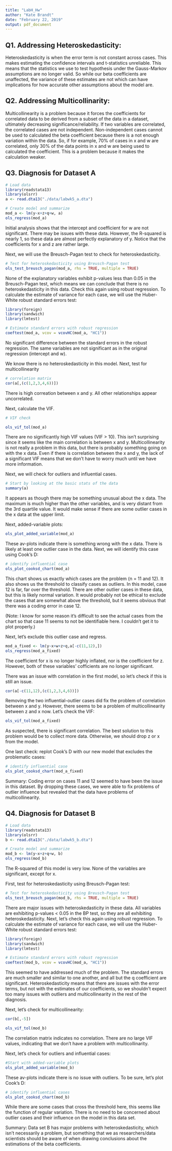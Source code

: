 ```yaml
---
title: "LabH_Hw"
author: "Kate Brandt"
date: "February 22, 2019"
output: pdf_document
---
```


## Q1. Addressing Heteroskedasticity:
    
  Heteroskedasticity is when the error term is not constant across cases. This makes estimating the confidence intervals and t-statistics unreliable. This means that the statistics we use to test hypothesis under the Gauss-Markov assumptions are no longer valid. So while our beta coefficients are unaffected, the variance of these estimates are not which can have implications for how accurate other assumptions about the model are.

## Q2. Addressing Multicollinarity:

  Multicollinearity is a problem because it forces the coefficients for correlated data to be derived from a subset of the data in a dataset, ultimately decreasing significance/reliability. If two variables are correlated, the correlated cases are not independent. Non-independent cases cannot be used to calculated the beta coefficient because there is a not enough variation within the data. So, if for example, 70% of cases in x and w are correlated, only 30% of the data points in x and w are being used to calculated the coefficient. This is a problem because it makes the calculation weaker. 


## Q3. Diagnosis for Dataset A

```r
# Load data
library(readstata13)
library(olsrr)
a <- read.dta13("./data/labwk5_a.dta")

# Create model and summarize
mod_a <- lm(y~x+z+q+w, a)
ols_regress(mod_a)
```
    
    
  Initial analysis shows that the intercept and coefficient for w are not significant. There may be issues with these data. However, the R-squared is nearly 1, so these data are almost perfectly explanatory of y. Notice that the coefficients for x and z are rather large.
    
  Next, we will use the Breusch-Pagan test to check for heteroskedasticity.
    
```r
# Test for heteroskedasticity using Breusch-Pagan test
ols_test_breusch_pagan(mod_a, rhs = TRUE, multiple = TRUE)

```
    
  None of the explanatory variables exhibit p-values less than 0.05 in the Breusch-Pagan test, which means we can conclude that there is no heteroskedasticity in this data. Check this again using robust regression. To calculate the estimate of variance for each case, we will use the Huber-White robust standard errors test:  
    
```r
library(foreign)
library(sandwich)
library(lmtest)

# Estimate standard errors with robust regression
coeftest(mod_a, vcov = vcovHC(mod_a, "HC1"))


```
  
  
  No significant difference between the standard errors in the robust regression. The same variables are not significant as in the original regression (intercept and w). 
  
  We know there is no heteroskedasticity in this model. Next, test for multicollinearity
  
  
```r
# correlation matrix
cor(a[,(c(1,2,3,4,6))])

```
 
 
 There is high correation between x and y. All other relationships appear uncorrelated.
 
 Next, calculate the VIF. 
 
```r
# VIF check

ols_vif_tol(mod_a)
```
 
 There are no significantly high VIF values (VIF > 10). This isn't surprising since it seems like the main correlation is between x and y. Multicollinearity is not really a problem in this data, but there is probably something going on with the x data. Even if there is correlation between the x and y, the lack of a significant VIF means that we don't have to worry much until we have more information.
 
 Next, we will check for outliers and influential cases. 

```r
# Start by looking at the basic stats of the data
summary(a)
```


  It appears as though there may be something unusual about the x data. The maximum is much higher than the other variables, and is very distant from the 3rd quartile value. It would make sense if there are some outlier cases in the x data at the upper limit. 
  
  Next, added-variable plots:
  
```r
ols_plot_added_variable(mod_a)
```
  
  These av-plots indicate there is something wrong with the x data. There is likely at least one outlier case in the data. Next, we will identify this case using Cook's D:
  
```r
# identify influential case
ols_plot_cooksd_chart(mod_a)

```
  
  This chart shows us exactly which cases are the problem (n = 11 and 12). It also shows us the threshold to classify cases as outliers. In this model, case 12 is far, far over the threshold. There are other outlier cases in these data, but this is likely normal variation. It would probably not be ethical to exclude the cases that are somewhat above the threshold, but it seems obvious that there was a coding error in case 12.
  
  (Note: I know for some reason it's difficult to see the actual cases from the chart so that case 11 seems to not be identifiable here. I couldn't get it to plot properly.)
  
  Next, let's exclude this outlier case and regress.
  
```r

mod_a_fixed <- lm(y~x+w+z+q,a[-c(11,12),])
ols_regress(mod_a_fixed)

```
 The coefficient for x is no longer highly inflated, nor is the coefficient for z. However, both of these variables' cofficients are no longer significant. 
 
  There was an issue with correlation in the first model, so let's check if this is still an issue. 
  
```r
cor(a[-c(11,12),(c(1,2,3,4,6))])

```
  
  Removing the two influential-outlier cases did fix the problem of correlation between x and y. However, there seems to be a problem of multicollinearity between z and x now. Let's check the VIF:
  
```r
ols_vif_tol(mod_a_fixed)

```
  As suspected, there is significant correlation. The best solution to this problem would be to collect more data. Otherwise, we should drop z or x from the model. 
  
  One last check: replot Cook's D with our new model that excludes the problematic cases:
  
```r
# identify influential case
ols_plot_cooksd_chart(mod_a_fixed)

```
  
  Summary: Coding error on cases 11 and 12 seemed to have been the issue in this dataset. By dropping these cases, we were able to fix problems of outlier influence but revealed that the data have problems of multicollinearity.
  


## Q4. Diagnosis for Dataset B

```r
# Load data
library(readstata13)
library(olsrr)
b <- read.dta13("./data/labwk5_b.dta")

# Create model and summarize
mod_b <- lm(y~x+z+q+w, b)
ols_regress(mod_b)
```

  The R-squared of this model is very low. None of the variables are significant, except for x. 
  
  First, test for heteroskedasticity using Breusch-Pagan test:
  
```r
# Test for heteroskedasticity using Breusch-Pagan test
ols_test_breusch_pagan(mod_b, rhs = TRUE, multiple = TRUE)

```

  There are major issues with heteroskedasticity in these data. All variables are exhibiting p-values < 0.05 in the BP test, so they are all exhibiting heteroskedasticity. Next, let's check this again using robust regression. To calculate the estimate of variance for each case, we will use the Huber-White robust standard errors test:  
    
```r
library(foreign)
library(sandwich)
library(lmtest)

# Estimate standard errors with robust regression
coeftest(mod_b, vcov = vcovHC(mod_a, "HC1"))


```
 
  This seemed to have addressed much of the problem. The standard errors are much smaller and similar to one another, and all but the q coefficient are significant. Heteroskedasticity means that there are issues with the error terms, but not with the estimates of our coefficients, so we shouldn't expect too many issues with outliers and multicollinearity in the rest of the diagnosis. 
  
  Next, let's check for multicollinearity:
  
```r

cor(b[,-5])

ols_vif_tol(mod_b)
```
  
  The correlation matrix indicates no correlation. There are no large VIF values, indicating that we don't have a problem with multicollinarity.
  
  Next, let's check for outliers and influential cases:

```r

#Start with added-variable plots
ols_plot_added_variable(mod_b)
```
  
  These av-plots indicate there is no issue with outliers. To be sure, let's plot Cook's D:
  
```r
# identify influential cases
ols_plot_cooksd_chart(mod_b)

```
  
  While there are some cases that cross the threshold here, this seems like the function of regular variation. There is no need to be concerned about outlier cases and their influence on the model in this data set. 
  
  Summary: Data set B has major problems with heteroskedasticity, which isn't necessarily a problem, but something that we as researchers/data scientists should be aware of when drawing conclusions about the estimations of the beta coefficients. 